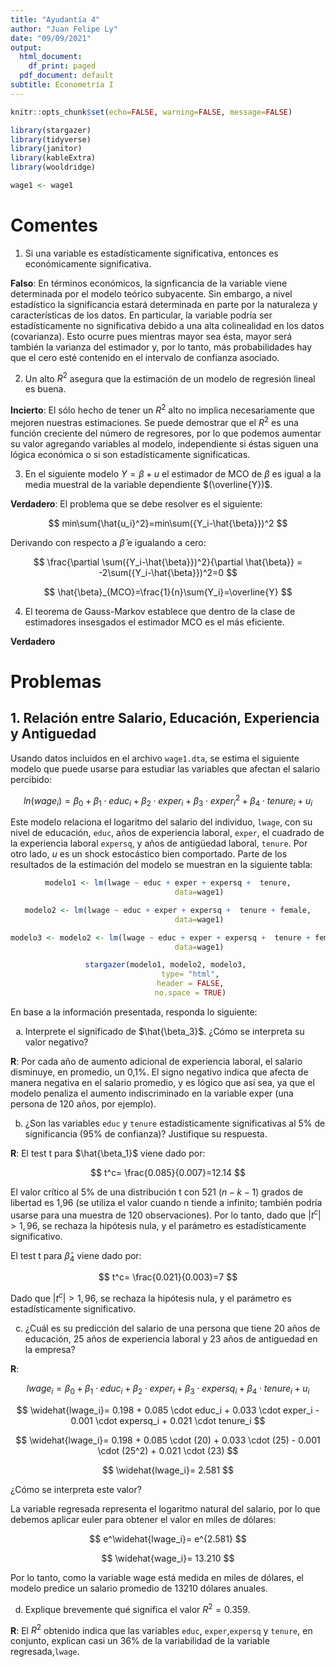 ---
title: "Ayudantía 4"
author: "Juan Felipe Ly"
date: "09/09/2021"
output:
  html_document:
    df_print: paged
  pdf_document: default
subtitle: Econometría I
---

```{r global_options, include=FALSE}
knitr::opts_chunk$set(echo=FALSE, warning=FALSE, message=FALSE)
```

```{r echo=FALSE}
library(stargazer)
library(tidyverse)
library(janitor)
library(kableExtra)
library(wooldridge)
```

```{r}
wage1 <- wage1
```


# Comentes

1. Si una variable es estadísticamente significativa, entonces es económicamente significativa.

**Falso**: En términos económicos, la signficancia de la variable viene determinada por el modelo teórico subyacente. Sin embargo, a nivel estadístico la significancia estará determinada en parte por la naturaleza y características de los datos. En particular, la variable podría ser estadísticamente no significativa debido a una alta colinealidad en los datos (covarianza). Esto ocurre pues mientras mayor sea ésta, mayor será también la varianza del estimador y, por lo tanto, más probabilidades hay que el cero esté contenido en el intervalo de confianza asociado.

2. Un alto $R^2$ asegura que la estimación de un modelo de regresión lineal es buena.

**Incierto**: El sólo hecho de tener un $R^2$ alto no implica necesariamente que mejoren nuestras estimaciones. Se puede demostrar que el $R^2$ es una función creciente del número de regresores, por lo que podemos aumentar su valor agregando variables al modelo, independiente si éstas siguen una lógica económica o si son estadísticamente significaticas.

3. En el siguiente modelo $Y = \beta + u$ el estimador de MCO de $\beta$ es igual a la media muestral de la variable dependiente $(\overline{Y})$.

**Verdadero**: El problema que se debe resolver es el siguiente:

$$
min\sum{\hat{u_i}^2}=min\sum({Y_i-\hat{\beta}})^2
$$

Derivando con respecto a $\hat{\beta}$ e igualando a cero:

$$
\frac{\partial \sum({Y_i-\hat{\beta}})^2}{\partial \hat{\beta}} = -2\sum({Y_i-\hat{\beta}})^2=0
$$

$$
\hat{\beta}_{MCO}=\frac{1}{n}\sum{Y_i}=\overline{Y}
$$

4. El teorema de Gauss-Markov establece que dentro de la clase de estimadores insesgados el estimador MCO es el más eficiente.

**Verdadero**


# Problemas

## 1. Relación entre Salario, Educación, Experiencia y Antiguedad

Usando datos incluidos en el archivo `wage1.dta`, se estima el siguiente modelo que puede usarse para estudiar las variables que afectan el salario percibido:

$$
ln(wage_i)= \beta_0+ \beta_1 \cdot educ_i + \beta_2 \cdot exper_i +  \beta_3 \cdot {exper_i}^2 +\beta_4 \cdot tenure_i + u_i
$$

Este modelo relaciona el logaritmo del salario del individuo, `lwage`, con su nivel de educación, `educ`, años de experiencia laboral, `exper`, el cuadrado de la experiencia laboral `expersq`, y años de antigüedad laboral, `tenure`. Por otro lado, $u$ es un shock estocástico bien comportado. Parte de los resultados de la estimación del modelo se muestran en la siguiente tabla:

<center>
```{r results='asis', echo=FALSE, out.width="50%"}
modelo1 <- lm(lwage ~ educ + exper + expersq +  tenure,
              data=wage1)

modelo2 <- lm(lwage ~ educ + exper + expersq +  tenure + female,
              data=wage1)

modelo3 <- modelo2 <- lm(lwage ~ educ + exper + expersq +  tenure + female,
              data=wage1)

stargazer(modelo1, modelo2, modelo3, 
          type= "html",
          header = FALSE,
          no.space = TRUE)
```
</center>


En base a la información presentada, responda lo siguiente:

a) Interprete el significado de $\hat{\beta_3}$. ¿Cómo se interpreta su valor negativo?

**R**: Por cada año de aumento adicional de experiencia laboral, el salario disminuye, en promedio, un 0,1%. El signo negativo indica que afecta de manera negativa en el salario promedio, y es lógico que así sea, ya que el modelo penaliza el aumento indiscriminado en la variable exper (una persona de 120 años, por ejemplo).

b) ¿Son las variables `educ` y `tenure` estadísticamente significativas al 5% de significancia (95% de confianza)? Justifique su respuesta.

**R**: El test t para $\hat{\beta_1}$ viene dado por: 

$$
t^c= \frac{0.085}{0.007}=12.14
$$

El valor crítico al 5% de una distribución t con 521 $(n-k-1)$ grados de libertad es 1,96 (se utiliza el valor cuando n tiende a infinito; también podría usarse para una muestra de 120 observaciones). Por lo tanto, dado que $|t^c| > 1,96$, se rechaza la hipótesis nula, y el parámetro es estadísticamente significativo. 

El test t para $\hat\beta_4$ viene dado por: 

$$
t^c= \frac{0.021}{0.003}=7
$$

Dado que $|t^c| > 1,96$, se rechaza la hipótesis nula, y el parámetro es estadísticamente significativo. 


c) ¿Cuál es su predicción del salario de una persona que tiene 20 años de educación, 25 años de experiencia laboral y 23 años de antiguedad en la empresa?

**R**:  

$$
lwage_i= \beta_0+ \beta_1 \cdot educ_i + \beta_2 \cdot exper_i + \beta_3 \cdot expersq_i +\beta_4 \cdot tenure_i + u_i
$$


$$
\widehat{lwage_i}= 0.198 + 0.085 \cdot educ_i + 0.033 \cdot exper_i - 0.001 \cdot expersq_i + 0.021 \cdot tenure_i
$$


$$
\widehat{lwage_i}= 0.198 + 0.085 \cdot (20) + 0.033 \cdot (25) - 0.001 \cdot (25^2) + 0.021 \cdot (23)
$$

$$
\widehat{lwage_i}= 2.581
$$

¿Cómo se interpreta este valor? 

La variable regresada representa el logaritmo natural del salario, por lo que debemos aplicar euler para obtener el valor en miles de dólares:

$$
e^\widehat{lwage_i}= e^{2.581} 
$$

$$
\widehat{wage_i}= 13.210 
$$

Por lo tanto, como la variable wage está medida en miles de dólares, el modelo predice un salario promedio de 13210 dólares anuales.


d) Explique brevemente qué significa el valor $R^2 = 0.359$.

**R**: El $R^2$ obtenido indica que las variables `educ`, `exper`,`expersq` y `tenure`, en conjunto, explican casi un 36\% de la variabilidad de la variable regresada,`lwage`.



\
\
\
\
\
\
\
\
\
\
\
\
\
\
\
\
\
\












